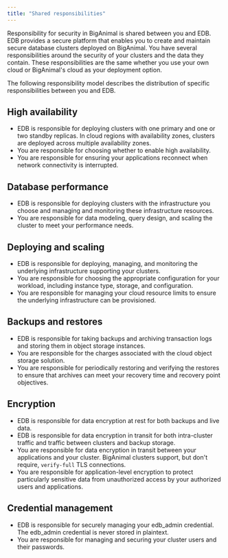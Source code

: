```yaml
---
title: "Shared responsibilities"
---
```


Responsibility for security in BigAnimal is shared between you and EDB. EDB provides a secure platform that enables you to create and maintain secure database clusters deployed on BigAnimal. You have several responsibilities around the security of your clusters and the data they contain. These responsibilities are the same whether you use your own cloud or BigAnimal's cloud as your deployment option.

The following responsibility model describes the distribution of specific responsibilities between you and EDB.

## High availability

-   EDB is responsible for deploying clusters with one primary and one or two standby replicas. In cloud regions with availability zones, clusters are deployed across multiple availability zones. 
-   You are responsible for choosing whether to enable high availability.
-   You are responsible for ensuring your applications reconnect when network connectivity is interrupted.

## Database performance

-   EDB is responsible for deploying clusters with the infrastructure you choose and managing and monitoring these infrastructure resources. 
-   You are responsible for data modeling, query design, and scaling the cluster to meet your performance needs. 

## Deploying and scaling

-   EDB is responsible for deploying, managing, and monitoring the underlying infrastructure supporting your clusters.
-   You are responsible for choosing the appropriate configuration for your workload, including instance type, storage, and configuration.
-   You are responsible for managing your cloud resource limits to ensure the underlying infrastructure can be provisioned.

## Backups and restores

-   EDB is responsible for taking backups and archiving transaction logs and storing them in object storage instances. 
-   You are responsible for the charges associated with the cloud object storage solution.
-   You are responsible for periodically restoring and verifying the restores to ensure that archives can meet your recovery time and recovery point objectives. 

## Encryption

-   EDB is responsible for data encryption at rest for both backups and live data.
-   EDB is responsible for data encryption in transit for both intra-cluster traffic and traffic between clusters and backup storage.
-   You are responsible for data encryption in transit between your applications and your cluster. BigAnimal clusters support, but don't require, `verify-full` TLS connections.
-   You are responsible for application-level encryption to protect particularly sensitive data from unauthorized access by your authorized users and applications.

## Credential management

-   EDB is responsible for securely managing your edb_admin credential. The edb_admin credential is never stored in plaintext.
-   You are responsible for managing and securing your cluster users and their passwords.

